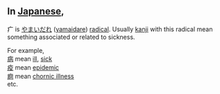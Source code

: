 ==In [[Japanese]],==
疒 is [[やまいだれ]] ([[yamaidare]]) [[radical]]. Usually [[kanji]] with this radical mean something associated or related to sickness.

For example,<br>
[[病]] mean [[ill]], [[sick]]<br>
[[疫]] mean [[epidemic]]<br>
[[痾]] mean [[chornic illness]]<br>

etc.